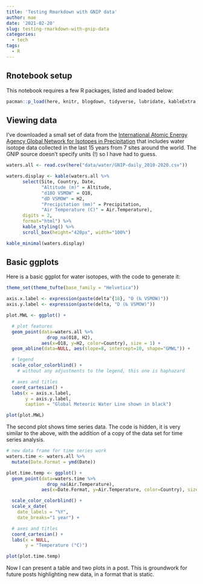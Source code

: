 ```yaml
---
title: 'Testing Rmarkdown with GNIP data'
author: mae
date: '2021-02-20'
slug: testing-rmarkdown-with-gnip-data
categories:
  - tech
tags:
  - R
---
```


## Rnotebook setup

This notebook requires a few R packages, listed and loaded below:

```r
pacman::p_load(here, knitr, blogdown, tidyverse, lubridate, kableExtra, ggthemes)
```

## Viewing data

I've downloaded a small set of data from the [International Atomic Energy Agency Global Network for Isotopes in Precipitation](https://nucleus.iaea.org/wiser) that includes water isotope data collected in the last 15 years from 7 sites around the world. The GNIP source doesn't specify units (!) so I have had to guess.

```r

waters.all <- read.csv(here("data/water/GNIP-daily_2010-2020.csv"))

waters.display <- kable(waters.all %>%
      select(Site, Country, Date,
             "Altitude (m)" = Altitude,
             "d18O VSMOW" = O18,
             "dD VSMOW" = H2,
             "Precipitation (mm)" = Precipitation,
             "Air Temperature (C)" = Air.Temperature),
      digits = 2,
      format="html") %>%
      kable_styling() %>%
      scroll_box(height="420px", width="100%")

kable_minimal(waters.display)
```

## Basic ggplots

Here is a basic ggplot for water isotopes, with the code to generate it:

```r

theme_set(theme_tufte(base_family = "Helvetica"))

axis.x.label <- expression(paste(delta^{18}, "O (‰ VSMOW)"))
axis.y.label <- expression(paste(delta, "D (‰ VSMOW)"))

plot.MWL <- ggplot() +

  # plot features
  geom_point(data=waters.all %>%
               drop_na(O18, H2),
             aes(x=O18, y=H2, color=Country), size = 1) +
  geom_abline(data=NULL, aes(slope=8, intercept=10, shape="GMWL")) +

  # legend
  scale_color_colorblind() +
    # without any adjustments to the legend, this one is haphazard

  # axes and titles
  coord_cartesian() +
  labs(x = axis.x.label,
       y = axis.y.label,
       caption = "Global Meteoric Water Line shown in black")

plot(plot.MWL)

```

The second plot shows time series data. The code is hidden, it is very similar to the above, with the addition of a copy of the data set for time series analysis.

```r

# new data frame for time series work
waters.time <- waters.all %>%
  mutate(Date.Format = ymd(Date))

plot.time.temp <- ggplot() +
  geom_point(data=waters.time %>%
               drop_na(Air.Temperature),
             aes(x=Date.Format, y=Air.Temperature, color=Country), size=1) +

  scale_color_colorblind() +
  scale_x_date(
    date_labels = "%Y",
    date_breaks="1 year") +

  # axes and titles
  coord_cartesian() +
  labs(x = NULL,
       y = "Temperature (°C)")

plot(plot.time.temp)

```

Now I can present a table and two plots in a post. This is groundwork for future posts highlighting new data, in a format that is static.
